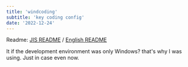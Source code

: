 ```yaml
---
title: 'windcoding'
subtitle: 'key coding config'
date: '2022-12-24'
---
```


Readme: [JIS README](https://github.com/su-pull/wincoding/blob/main/README_JIS.md) / [English README](https://github.com/su-pull/wincoding/blob/main/README.md)

It if the development environment was only Windows?
that's why I was using. Just in case even now.
